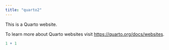 ```yaml
---
title: "quarto2"
---
```


This is a Quarto website.

To learn more about Quarto websites visit <https://quarto.org/docs/websites>.

```r
1 + 1
```
